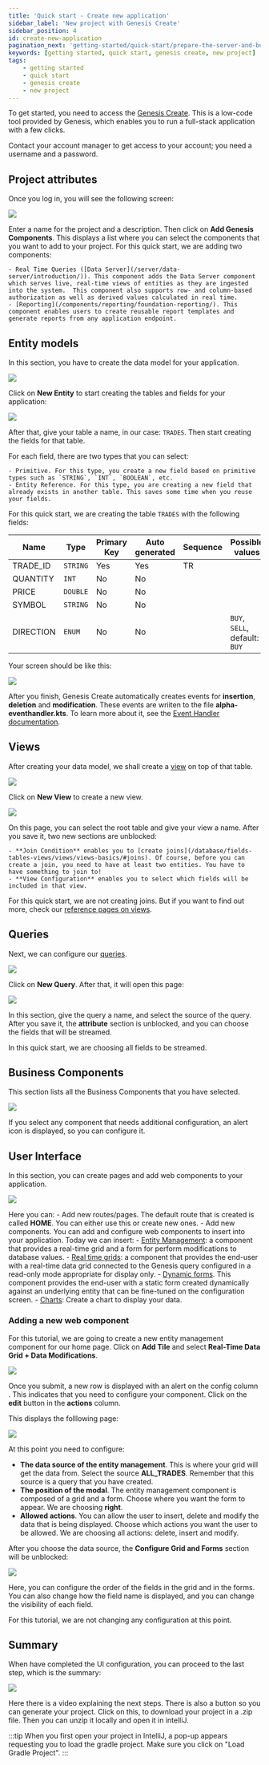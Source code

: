```yaml
---
title: 'Quick start - Create new application'
sidebar_label: 'New project with Genesis Create'
sidebar_position: 4
id: create-new-application
pagination_next: 'getting-started/quick-start/prepare-the-server-and-build'
keywords: [getting started, quick start, genesis create, new project]
tags:
    - getting started
    - quick start
    - genesis create
    - new project
---
```


To get started, you need to access the [Genesis Create](https://create.genesis.global). This is a low-code tool provided by Genesis, which enables you to run a full-stack application with a few clicks.

Contact your account manager to get access to your account;  you need a username and a password. 

## Project attributes

Once you log in, you will see the following screen:

![](/img/genesis-create/project_attributes.png)

Enter a name for the project and a description. Then click on **Add Genesis Components**. This displays a list where you can select the components that you want to add to your project. For this quick start, we are adding two components:

    - Real Time Queries ([Data Server](/server/data-server/introduction/)). This component adds the Data Server component which serves live, real-time views of entities as they are ingested into the system.  This component also supports row- and column-based authorization as well as derived values calculated in real time.
    - [Reporting](/components/reporting/foundation-reporting/). This component enables users to create reusable report templates and generate reports from any application endpoint.

## Entity models

In this section, you have to create the data model for your application.

![](/img/genesis-create/entity_models.png)

Click on **New Entity** to start creating the tables and fields for your application:

![](/img/genesis-create/new_entity.png)

After that, give your table a name, in our case: `TRADES`. Then start creating the fields for that table.

For each field, there are two types that you can select:

    - Primitive. For this type, you create a new field based on primitive types such as `STRING`, `INT`, `BOOLEAN`, etc.
    - Entity Reference. For this type, you are creating a new field that already exists in another table. This saves some time when you reuse your fields.

For this quick start, we are creating the table `TRADES` with the following fields:

|Name|Type| Primary Key | Auto generated | Sequence | Possible values |
|----|----|---|---|---|--|
|TRADE_ID| `STRING` | Yes | Yes | TR | |
|QUANTITY| `INT` | No | No | | |
|PRICE| `DOUBLE` | No | No | | |
|SYMBOL| `STRING` | No | No | | |
|DIRECTION| `ENUM` | No | No | | `BUY`, `SELL`, default: `BUY`|

Your screen should be like this:

![](/img/genesis-create/new_entity_complete.png)

After you finish, Genesis Create automatically creates events for **insertion**, **deletion** and **modification**. These events are wriiten to the file **alpha-eventhandler.kts**. To learn more about it, see the [Event Handler documentation](/server/event-handler/introduction/).

## Views

After creating your data model, we shall create a [view](/database/fields-tables-views/views/) on top of that table.

![](/img/genesis-create/views.png)

Click on **New View** to create a new view.

![](/img/genesis-create/new_view.png)

On this page, you can select the root table and give your view a name. After you save it, two new sections are unblocked:

    - **Join Condition** enables you to [create joins](/database/fields-tables-views/views/views-basics/#joins). Of course, before you can create a join, you need to have at least two entities. You have to have something to join to!
    - **View Configuration** enables you to select which fields will be included in that view.

For this quick start, we are not creating joins. But if you want to find out more, check our [reference pages on views](/database/fields-tables-views/views/views-basics/#joins).

## Queries

Next, we can configure our [queries](/server/data-server/introduction/).

![](/img/genesis-create/queries.png)

Click on **New Query**. After that, it will open this page:

![](/img/genesis-create/new_query.png)

In this section, give the query a name, and select the source of the query. After you save it, the **attribute** section is unblocked, and you can choose the fields that will be streamed.

In this quick start, we are choosing all fields to be streamed.

## Business Components

This section lists all the Business Components that you have selected.

![](/img/genesis-create/business_components.png)

If you select any component that needs additional configuration, an alert icon is displayed, so you can configure it.

## User Interface

In this section, you can create pages and add web components to your application.

![](/img/genesis-create/user_interface.png)

Here you can:
    - Add new routes/pages. The default route that is created is called **HOME**. You can either use this or create new ones.
    - Add new components. You can add and configure web components to insert into your application. Today we can insert:
        - [Entity Management](/web/micro-front-ends/foundation-entity-management/): a component that provides a real-time grid and a form for perform modifications to database values.
        - [Real time grids](/web/web-components/grids/grid-pro/grid-pro-intro/): a component that provides the end-user with a real-time data grid connected to the Genesis query configured in a read-only mode appropriate for display only.
        - [Dynamic forms](/web/forms/foundation-forms/). This component provides the end-user with a static form created dynamically against an underlying entity that can be fine-tuned on the configuration screen.
        - [Charts](/web/web-components/presentation/chart/): Create a chart to display your data.

### Adding a new web component

For this tutorial, we are going to create a new entity management component for our home page. Click on **Add Tile** and select **Real-Time Data Grid + Data Modifications**.

![](/img/genesis-create/add_new_web_component.png)

Once you submit, a new row is displayed with an alert on the config column . This indicates that you need to configure your component. Click on the **edit** button in the **actions** column.

This displays the folllowing page:

![](/img/genesis-create/add_new_entity_management.png)

At this point you need to configure:

- **The data source of the entity management**. This is where your grid will get the data from. Select the source **ALL_TRADES**. Remember that this source is a query that you have created.
- **The position of the modal**. The entity management component is composed of a grid and a form. Choose where you want the form to appear. We are choosing **right**.
- **Allowed actions**. You can allow the user to insert, delete and modify the data that is being displayed. Choose which actions you want the user to be allowed. We are choosing all actions: delete, insert and modify.

After you choose the data source, the **Configure Grid and Forms** section will be unblocked:

![](/img/genesis-create/configure_grid_and_forms.png)

Here, you can configure the order of the fields in the grid and in the forms. You can also change how the field name is displayed, and you can change the visibility of each field.

For this tutorial, we are not changing any configuration at this point.

## Summary

When have completed the UI configuration, you can proceed to the last step, which is the summary:

![](/img/genesis-create/summary.png)

Here there is a video explaining the next steps. There is also a button so you can generate your project. Click on this, to download your project in a .zip file. Then you can unzip it locally and open it in intelliJ.

:::tip
When you first open your project in IntelliJ, a pop-up appears requesting you to load the gradle project. Make sure you click on "Load Gradle Project".
:::
